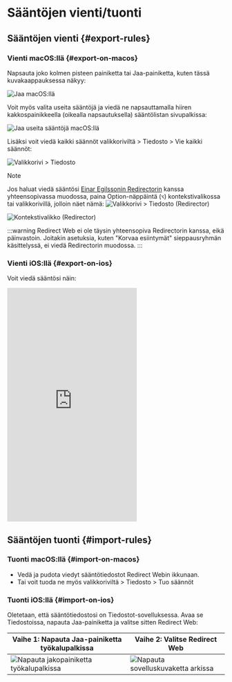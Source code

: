 # Sääntöjen vienti/tuonti

## Sääntöjen vienti {#export-rules}

### Vienti macOS:llä {#export-on-macos}

Napsauta joko kolmen pisteen painiketta tai Jaa-painiketta, kuten tässä kuvakaappauksessa näkyy:

![Jaa macOS:llä](/img/share-on-macos.png)

Voit myös valita useita sääntöjä ja viedä ne napsauttamalla hiiren kakkospainikkeella (oikealla napsautuksella) sääntölistan sivupalkissa:

![Jaa useita sääntöjä macOS:llä](/img/multiselect-on-macos.png)

Lisäksi voit viedä kaikki säännöt valikkoriviltä > Tiedosto > Vie kaikki säännöt:

![Valikkorivi > Tiedosto](/img/menubar-file.png)

> [!NOTE]
> Jos haluat viedä sääntösi [Einar Egilssonin Redirectorin](https://einaregilsson.com/redirector/) kanssa yhteensopivassa muodossa, paina Option-näppäintä (`⌥`) kontekstivalikossa tai valikkorivillä, jolloin näet nämä:
> ![Valikkorivi > Tiedosto (Redirector)](/img/menubar-file-redirector.png)
>
> ![Kontekstivalikko (Redirector)](/img/context-menu-redirector.png)
>
> :::warning
> Redirect Web ei ole täysin yhteensopiva Redirectorin kanssa, eikä päinvastoin. Joitakin asetuksia, kuten "Korvaa esiintymät" sieppausryhmän käsittelyssä, ei viedä Redirectorin muodossa.
> :::

### Vienti iOS:llä {#export-on-ios}

Voit viedä sääntösi näin:

<iframe height="540" src="https://www.youtube.com/embed/uQ6-SLEMlT4" title="iOS Demo Video for exporting rules (YouTube)" frameborder="0" allow="accelerometer; autoplay; clipboard-write; encrypted-media; gyroscope; picture-in-picture; web-share" allowfullscreen></iframe>

## Sääntöjen tuonti {#import-rules}

### Tuonti macOS:llä {#import-on-macos}

- Vedä ja pudota viedyt sääntötiedostot Redirect Webin ikkunaan.
- Tai voit tuoda ne myös valikkoriviltä > Tiedosto > Tuo säännöt

### Tuonti iOS:llä {#import-on-ios}

Oletetaan, että sääntötiedostosi on Tiedostot-sovelluksessa. Avaa se Tiedostoissa, napauta Jaa-painiketta ja valitse sitten Redirect Web:

| Vaihe 1: Napauta Jaa-painiketta työkalupalkissa | Vaihe 2: Valitse Redirect Web |
| ------------------------------------------------------------------------- | ------------------------------------------------------------------- |
| ![Napauta jakopainiketta työkalupalkissa](/img/files-share-ios.png) | ![Napauta sovelluskuvaketta arkissa](/img/share-sheet-ios.png) |